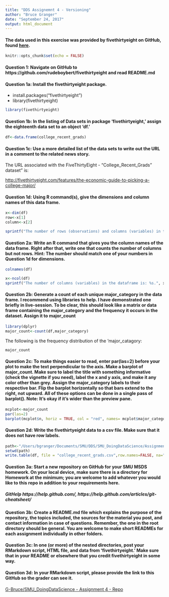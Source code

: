```yaml
---
title: "DDS Assignemnt 4 - Versioning"
author: "Bruce Granger"
date: "September 24, 2017"
output: html_document
---
```


#### The data used in this exercise was provided by fivethirtyeight on GitHub, found [here](https://github.com/rudeboybert/fivethirtyeight).

```r
knitr::opts_chunk$set(echo = FALSE)

```

#### Question 1: Navigate on GitHub to https://github.com/rudeboybert/fivethirtyeight and read README.md

#### Question 1a: Install the fivethirtyeight package.
  + install.packages("fivethirtyeight")
  + library(fivethirtyeight)

```r
library(fivethirtyeight)
```

#### Question 1b: In the listing of Data sets in package 'fivethirtyeight,' assign the eighteenth data set to an object 'df.' 

```r
df<-data.frame(college_recent_grads)
```

#### Question 1c: Use a more detailed list of the data sets to write out the URL in a comment to the related news story. 

The URL associated with the FiveThirtyEight - "College_Recent_Grads" dataset" is:

<http://fivethirtyeight.com/features/the-economic-guide-to-picking-a-college-major/>

#### Question 1d: Using R command(s), give the dimensions and column names of this data frame. 
```r
x<-dim(df)
row<-x[1]
column<-x[2]

sprintf("The number of rows (observations) and columns (variables) in the dataframe are: %s and %s, respectively.", row, column)
```

#### Question 2a:  Write an R command that gives you the column names of the data frame.  Right after that, write one that counts the number of columns but not rows.  Hint: The number should match one of your numbers in Question 1d for dimensions.

```r
colnames(df)

x<-ncol(df)
sprintf("The number of columns (variables) in the dataframe is: %s.", x)
```

#### Question 2b:  Generate a count of each unique major_category in the data frame.  I recommend using libraries to help.  I have demonstrated one briefly in live-session.  To be clear, this should look like a matrix or data frame containing the major_category and the frequency it occurs in the dataset.  Assign it to major_count

```r
library(dplyr)
major_count<-count(df,major_category)
```

The following is the frequency distribution of the 'major_catagory:

```r
major_count
```

#### Question 2c: To make things easier to read, enter par(las=2) before your plot to make the text perpendicular to the axis.  Make a barplot of major_count.  Make sure to label the title with something informative (check the vignette if you need), label the x and y axis, and make it any color other than grey.  Assign the major_category labels to their respective bar.  Flip the barplot horizontally so that bars extend to the right, not upward.  All of these options can be done in a single pass of barplot(). Note: It's okay if it's wider than the preview pane.


```r
mcplot<-major_count
par(las=2)
barplot(mcplot$n, horiz = TRUE, col = "red", names= mcplot$major_category, xlim = c(0,35), xlab = "Number of Majors", cex.names = 0.3)
```

#### Question 2d: Write the fivethirtyeight data to a csv file.  Make sure that it does not have row labels.

```r
path<-"/Users/bgranger/Documents/SMU/DDS/SMU_DoingDataScience/Assignment_4"
setwd(path)
write.table(df, file = "college_recent_grads.csv",row.names=FALSE, na="",col.names=TRUE, sep=",")
```

#### Question 3a: Start a new repository on GitHub for your SMU MSDS homework.  On your local device, make sure there is a directory for Homework at the minimum; you are welcome to add whatever you would like to this repo in addition to your requirements here.

##### GitHelp https://help.github.com/, https://help.github.com/articles/git-cheatsheet/

#### Question 3b: Create a README.md file which explains the purpose of the repository, the topics included, the sources for the material you post, and contact information in case of questions. Remember, the one in the root directory should be general.  You are welcome to make short READMEs for each assignment individually in other folders. 

#### Question 3c: In one (or more) of the nested directories, post your RMarkdown script, HTML file, and data from 'fivethirtyeight.'  Make sure that in your README or elsewhere that you credit fivethirtyeight in some way. 

#### Question 3d: In your RMarkdown script, please provide the link to this GitHub so the grader can see it.

[G-Bruce/SMU_DoingDataScience - Assignment 4 - Repo](https://github.com/G-Bruce/SMU_DoingDataScience.git)

